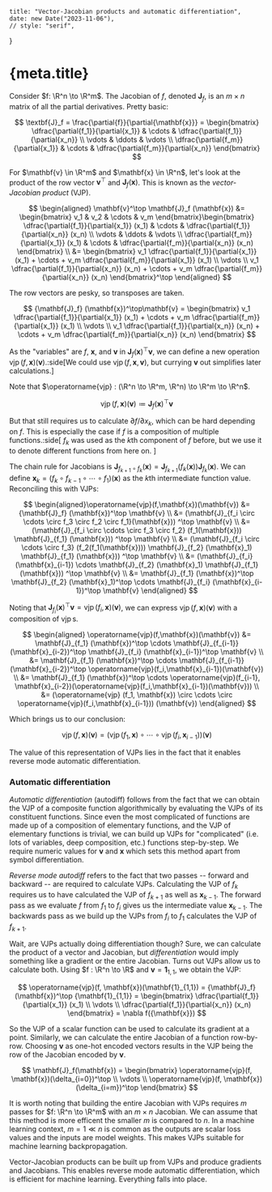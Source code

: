 	title: "Vector-Jacobian products and automatic differentiation",
	date: new Date("2023-11-06"),
	// style: "serif",
}


# {meta.title}

Consider $f: \R^n \to \R^m$. The Jacobian of $f$, denoted $\mathbf{J}_f$, is an $m \times n$ matrix of all the partial derivatives. Pretty basic:

$$
\textbf{J}_f = \frac{\partial{f}}{\partial{\mathbf{x}}} = \begin{bmatrix} \dfrac{\partial{f_1}}{\partial{x_1}} & \cdots & \dfrac{\partial{f_1}}{\partial{x_n}} \\ \vdots & \ddots & \vdots \\ \dfrac{\partial{f_m}}{\partial{x_1}} & \cdots & \dfrac{\partial{f_m}}{\partial{x_n}} \end{bmatrix}
$$

For $\mathbf{v} \in \R^m$ and $\mathbf{x} \in \R^n$, let's look at the product of the row vector $\mathbf{v}^\top$ and $\mathbf{J}_f (\mathbf{x})$.
This is known as the _vector-Jacobian product_ (VJP).

$$
\begin{aligned}
\mathbf{v}^\top \mathbf{J}_f (\mathbf{x})
&= \begin{bmatrix} v_1 & v_2 & \cdots & v_m \end{bmatrix}\begin{bmatrix} \dfrac{\partial{f_1}}{\partial{x_1}} (x_1) & \cdots & \dfrac{\partial{f_1}}{\partial{x_n}} (x_n) \\ \vdots & \ddots & \vdots \\ \dfrac{\partial{f_m}}{\partial{x_1}} (x_1) & \cdots & \dfrac{\partial{f_m}}{\partial{x_n}} (x_n) \end{bmatrix} \\
&= \begin{bmatrix} v_1 \dfrac{\partial{f_1}}{\partial{x_1}} (x_1) + \cdots + v_m \dfrac{\partial{f_m}}{\partial{x_1}} (x_1) \\ \vdots \\ v_1 \dfrac{\partial{f_1}}{\partial{x_n}} (x_n)  + \cdots + v_m \dfrac{\partial{f_m}}{\partial{x_n}} (x_n) \end{bmatrix}^\top
\end{aligned}
$$

The row vectors are pesky, so transposes are taken.

$$
{\mathbf{J}_f} (\mathbf{x})^\top\mathbf{v} = \begin{bmatrix} v_1 \dfrac{\partial{f_1}}{\partial{x_1}} (x_1) + \cdots + v_m \dfrac{\partial{f_m}}{\partial{x_1}} (x_1) \\ \vdots \\ v_1 \dfrac{\partial{f_1}}{\partial{x_n}} (x_n) + \cdots + v_m \dfrac{\partial{f_m}}{\partial{x_n}} (x_n) \end{bmatrix}
$$

As the "variables" are $f$, $\mathbf{x}$, and $\mathbf{v}$ in ${\mathbf{J}_f} (\mathbf{x})^\top\mathbf{v}$, we can define a new operation $\operatorname{vjp}(f, \mathbf{x})(\mathbf{v})$.:side[We could use $\operatorname{vjp}(f, \mathbf{x}, \mathbf{v})$, but currying
$\mathbf{v}$ out simplifies later calculations.]

Note that $\operatorname{vjp} : (\R^n \to \R^m, \R^n) \to \R^m \to \R^n$.

$$
\operatorname{vjp}(f, \mathbf{x})(\mathbf{v}) \coloneqq {\mathbf{J}_f} (\mathbf{x})^\top \mathbf{v}
$$

But that still requires us to calculate $\partial{f}/\partial{x_k}$, which can be hard depending on $f$.
This is especially the case if $f$ is a composition of multiple functions.:side[
$f_k$ was used as the $k$th component of $f$ before, but we use it to denote different functions from here on.
]

The chain rule for Jacobians is $\mathbf{J}_{f_{k+1} \circ f_k} (\mathbf{x}) = \mathbf{J}_{f_{k+1}} (f_k (\mathbf{x})) \mathbf{J}_{f_k}(\mathbf{x})$.
We can define $\mathbf{x}_k = (f_k \circ f_{k-1} \circ \cdots \circ f_1) (\mathbf{x})$ as the $k$th intermediate function value.
Reconciling this with VJPs:

$$
\begin{aligned}\operatorname{vjp}(f,\mathbf{x})(\mathbf{v})
&= {\mathbf{J}_f} (\mathbf{x})^\top \mathbf{v} \\
&= (\mathbf{J}_{f_i \circ \cdots \circ f_3 \circ f_2 \circ f_1}(\mathbf{x})) ^\top \mathbf{v} \\
&= (\mathbf{J}_{f_i \circ \cdots \circ f_3 \circ f_2} (f_1(\mathbf{x})) \mathbf{J}_{f_1} (\mathbf{x})) ^\top \mathbf{v} \\
&= (\mathbf{J}_{f_i \circ \cdots \circ f_3} (f_2(f_1(\mathbf{x}))) \mathbf{J}_{f_2} (\mathbf{x}_1) \mathbf{J}_{f_1} (\mathbf{x})) ^\top \mathbf{v} \\
&= (\mathbf{J}_{f_i} (\mathbf{x}_{i-1}) \cdots \mathbf{J}_{f_2} (\mathbf{x}_1) \mathbf{J}_{f_1} (\mathbf{x})) ^\top \mathbf{v} \\
&= \mathbf{J}_{f_1} (\mathbf{x})^\top \mathbf{J}_{f_2} (\mathbf{x}_1)^\top \cdots \mathbf{J}_{f_i} (\mathbf{x}_{i-1})^\top \mathbf{v}
\end{aligned}
$$

Noting that $\mathbf{J}_{f_i}(\mathbf{x})^\top\mathbf{v} = \operatorname{vjp}(f_i, \mathbf{x})(\mathbf{v})$, we can express $\operatorname{vjp}(f, \mathbf{x})(\mathbf{v})$ with a composition of $\operatorname{vjp}$s.

$$
\begin{aligned}
\operatorname{vjp}(f,\mathbf{x})(\mathbf{v})
&= \mathbf{J}_{f_1} (\mathbf{x})^\top \cdots \mathbf{J}_{f_{i-1}} (\mathbf{x}_{i-2})^\top \mathbf{J}_{f_i} (\mathbf{x}_{i-1})^\top \mathbf{v} \\
&= \mathbf{J}_{f_1} (\mathbf{x})^\top \cdots \mathbf{J}_{f_{i-1}} (\mathbf{x}_{i-2})^\top \operatorname{vjp}(f_i,\mathbf{x}_{i-1})(\mathbf{v}) \\
&= \mathbf{J}_{f_1} (\mathbf{x})^\top \cdots \operatorname{vjp}(f_{i-1}, \mathbf{x}_{i-2})(\operatorname{vjp}(f_i,\mathbf{x}_{i-1})(\mathbf{v})) \\
&= (\operatorname{vjp} (f_1, \mathbf{x}) \circ \cdots \circ \operatorname{vjp}(f_i,\mathbf{x}_{i-1})) (\mathbf{v})
\end{aligned}
$$

Which brings us to our conclusion:

$$
\operatorname{vjp}(f,\mathbf{x})(\mathbf{v}) = (\operatorname{vjp} (f_1, \mathbf{x}) \circ \cdots \circ \operatorname{vjp}(f_i,\mathbf{x}_{i-1})) (\mathbf{v})
$$

The value of this representation of VJPs lies in the fact that it enables reverse mode automatic differentiation.

### Automatic differentiation

_Automatic differentiation_ (autodiff) follows from the fact that we can obtain the VJP of a composite function algorithmically by evaluating the VJPs of its constituent functions.
Since even the most complicated of functions are made up of a composition of elementary functions, and the VJP of elementary functions is trivial, we can build up VJPs for "complicated" (i.e. lots of variables, deep composition, etc.) functions step-by-step.
We require numeric values for $\mathbf{v}$ and $\mathbf{x}$ which sets this method apart from symbol differentiation.

_Reverse mode autodiff_ refers to the fact that two passes -- forward and backward -- are required to calculate VJPs.
Calculating the VJP of $f_k$ requires us to have calculated the VJP of $f_{k+1}$ as well as $\mathbf{x}_{k-1}$.
The forward pass as we evaluate $f$ from $f_1$ to $f_i$ gives us the intermediate value $\mathbf{x}_{k-1}$.
The backwards pass as we build up the VJPs from $f_i$ to $f_1$ calculates the VJP of $f_{k+1}$.

Wait, are VJPs actually doing differentiation though?
Sure, we can calculate the product of a vector and Jacobian, but _differentiation_ would imply something like a gradient or the entire Jacobian.
Turns out VJPs allow us to calculate both.
Using $f : \R^n \to \R$ and $\mathbf{v} = \mathbf{1}_{1,1}$, we obtain the VJP:

$$
\operatorname{vjp}(f, \mathbf{x})(\mathbf{1}_{1,1}) = {\mathbf{J}_f}(\mathbf{x})^\top {\mathbf{1}_{1,1}} = \begin{bmatrix} \dfrac{\partial{f_1}}{\partial{x_1}} (x_1) \\ \vdots \\ \dfrac{\partial{f_1}}{\partial{x_n}} (x_n) \end{bmatrix} = \nabla f({\mathbf{x}})
$$

So the VJP of a scalar function can be used to calculate its gradient at a point.
Similarly, we can calculate the entire Jacobian of a function row-by-row.
Choosing $\mathbf{v}$ as one-hot encoded vectors results in the VJP being the row of the Jacobian encoded by $\mathbf{v}$.

$$
\mathbf{J}_f(\mathbf{x}) = \begin{bmatrix}
  \operatorname{vjp}(f, \mathbf{x})(\delta_{i=0})^\top \\
  \vdots \\
  \operatorname{vjp}(f, \mathbf{x})(\delta_{i=m})^\top
\end{bmatrix}
$$

It is worth noting that building the entire Jacobian with VJPs requires $m$ passes for $f: \R^n \to \R^m$ with an $m \times n$ Jacobian.
We can assume that this method is more efficent the smaller $m$ is compared to $n$.
In a machine learning context, $m=1 \ll n$ is common as the outputs are scalar loss values and the inputs are model weights.
This makes VJPs suitable for machine learning backpropagation.

Vector-Jacobian products can be built up from VJPs and produce gradients and Jacobians.
This enables reverse mode automatic differentiation, which is efficient for machine learning. Everything falls into place.
